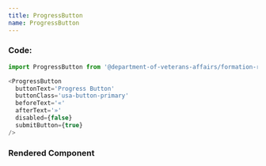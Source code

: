 ```yaml
---
title: ProgressButton
name: ProgressButton
---
```



### Code:

```javascript
import ProgressButton from '@department-of-veterans-affairs/formation-react/ProgressButton'

<ProgressButton
  buttonText='Progress Button'
  buttonClass='usa-button-primary'
  beforeText='«'
  afterText='»'
  disabled={false}
  submitButton={true}
/>
```

### Rendered Component

<div className="site-c-reactcomp__rendered">
  <ProgressButton
    buttonText='Progress Button'
    buttonClass='usa-button-primary'
    beforeText='«'
    afterText='»'
    disabled={false}
    submitButton={true}
  />
</div>

